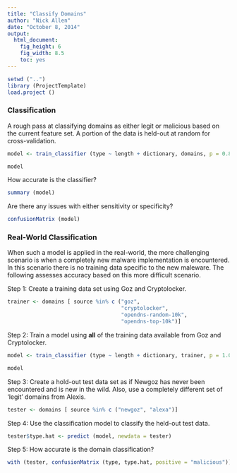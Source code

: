 ```yaml
---
title: "Classify Domains"
author: "Nick Allen"
date: "October 8, 2014"
output:
  html_document:
    fig_height: 6
    fig_width: 8.5
    toc: yes
---
```


```r
setwd ("..")
library (ProjectTemplate)
load.project ()
```

### Classification

A rough pass at classifying domains as either legit or malicious based on the current feature set.  A portion of the data is held-out at random for cross-validation.

```r
model <- train_classifier (type ~ length + dictionary, domains, p = 0.80)
```

```r
model
```

How accurate is the classifier?

```r
summary (model)
```

Are there any issues with either sensitivity or specificity?

```r
confusionMatrix (model)
```

### Real-World Classification

When such a model is applied in the real-world, the more challenging scenario is when a completely new malware implementation is encountered.  In this scenario there is no training data specific to the new maleware. The following assesses accuracy based on this more difficult scenario.

Step 1: Create a training data set using Goz and Cryptolocker.

```r
trainer <- domains [ source %in% c ("goz",
                                    "cryptolocker",
                                    "opendns-random-10k",
                                    "opendns-top-10k")]
```

Step 2: Train a model using **all** of the training data available from Goz and Cryptolocker.

```r
model <- train_classifier (type ~ length + dictionary, trainer, p = 1.0, n = 10)
```

```r
model
```

Step 3: Create a hold-out test data set as if Newgoz has never been encountered and is new in the wild.  Also, use a completely different set of 'legit' domains from Alexis.

```r
tester <- domains [ source %in% c ("newgoz", "alexa")]
```

Step 4: Use the classification model to classify the held-out test data.

```r
tester$type.hat <- predict (model, newdata = tester)
```

Step 5: How accurate is the domain classification?

```r
with (tester, confusionMatrix (type, type.hat, positive = "malicious"))
```






